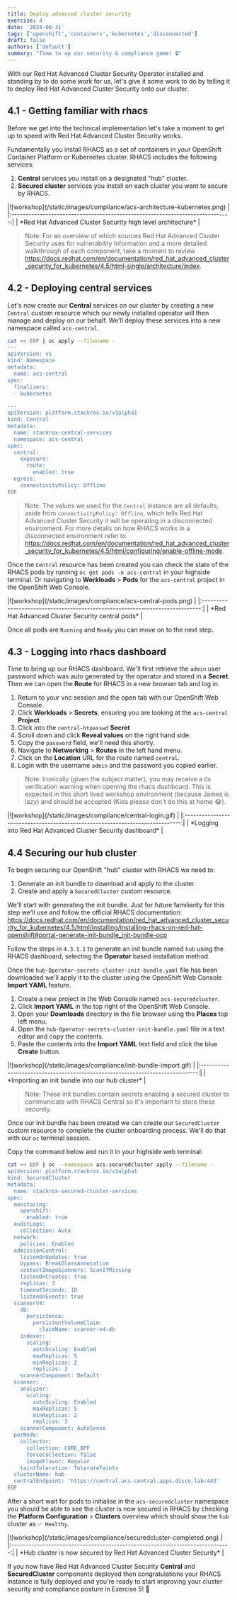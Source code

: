 ```yaml
---
title: Deploy advanced cluster security
exercise: 4
date: '2024-08-31'
tags: ['openshift','containers','kubernetes','disconnected']
draft: false
authors: ['default']
summary: "Time to up our security & compliance game! 🔒"
---
```


With our Red Hat Advanced Cluster Security Operator installed and standing by to do some work for us, let's give it some work to do by telling it to deploy Red Hat Advanced Cluster Security onto our cluster.


## 4.1 - Getting familiar with rhacs

Before we get into the technical implementation let's take a moment to get up to speed with Red Hat Advanced Cluster Security works.

Fundamentally you install RHACS as a set of containers in your OpenShift Container Platform or Kubernetes cluster. RHACS includes the following services:

1. **Central** services you install on a designated "hub" cluster.
2. **Secured cluster** services you install on each cluster you want to secure by RHACS.

<Zoom>
|![workshop](/static/images/compliance/acs-architecture-kubernetes.png)         |
|:-----------------------------------------------------------------------------:|
| *Red Hat Advanced Cluster Security high level architecture*                   |
</Zoom>

> Note: For an overview of which sources Red Hat Advanced Cluster Security uses for vulnerability information and a more detailed walkthrough of each component, take a moment to review https://docs.redhat.com/en/documentation/red_hat_advanced_cluster_security_for_kubernetes/4.5/html-single/architecture/index.


## 4.2 - Deploying central services

Let's now create our **Central** services on our cluster by creating a new `Central` custom resource which our newly installed operator will then manage and deploy on our behalf. We'll deploy these services into a new namespace called `acs-central`.

```bash
cat << EOF | oc apply --filename -
---
apiVersion: v1
kind: Namespace
metadata:
  name: acs-central
spec:
  finalizers:
  - kubernetes

---
apiVersion: platform.stackrox.io/v1alpha1
kind: Central
metadata:
  name: stackrox-central-services
  namespace: acs-central
spec:
  central:
    exposure:
      route:
        enabled: true
  egress:
    connectivityPolicy: Offline
EOF
```

> Note: The values we used for the `Central` instance are all defaults, aside from `connectivityPolicy: Offline`, which tells Red Hat Advanced Cluster Security it will be operating in a disconnected environment. For more details on how RHACS works in a disconnected environment refer to https://docs.redhat.com/en/documentation/red_hat_advanced_cluster_security_for_kubernetes/4.5/html/configuring/enable-offline-mode.

Once the `Central` resource has been created you can check the state of the RHACS pods by running `oc get pods -n acs-central` in your highside terminal. Or navigating to **Workloads** > **Pods** for the `acs-central` project in the OpenShift Web Console.

<Zoom>
|![workshop](/static/images/compliance/acs-central-pods.png)                    |
|:-----------------------------------------------------------------------------:|
| *Red Hat Advanced Cluster Security central pods*                              |
</Zoom>

Once all pods are `Running` and `Ready` you can move on to the next step.


## 4.3 - Logging into rhacs dashboard

Time to bring up our RHACS dashboard. We'll first retrieve the `admin` user password which was auto generated by the operator and stored in a **Secret**. Then we can open the **Route** for RHACS in a new browser tab and log in.

1. Return to your vnc session and the open tab with our OpenShift Web Console.
2. Click **Workloads** > **Secrets**, ensuring you are looking at the `acs-central` **Project**.
3. Click into the `central-htpasswd` **Secret**
4. Scroll down and click **Reveal values** on the right hand side.
5. Copy the `password` field, we'll need this shortly.
6. Navigate to **Networking** > **Routes** in the left hand menu.
7. Click on the **Location** URL for the route named `central`.
8. Login with the username `admin` and the password you copied earlier.

> Note: Ironically (given the subject matter), you may receive a tls verification warning when opening the rhacs dashboard. This is expected in this short lived workshop environment (because James is lazy) and should be accepted (Kids please don't do this at home 😂).

<Zoom>
|![workshop](/static/images/compliance/central-login.gif)                       |
|:-----------------------------------------------------------------------------:|
| *Logging into Red Hat Advanced Cluster Security dashboard*                    |
</Zoom>


## 4.4 Securing our hub cluster

To begin securing our OpenShift "hub" cluster with RHACS we need to:

1. Generate an init bundle to download and apply to the cluster.
2. Create and apply a `SecuredCluster` custom resource.

We'll start with generating the init bundle. Just for future familiarity for this step we'll use and follow the official RHACS documentation: https://docs.redhat.com/en/documentation/red_hat_advanced_cluster_security_for_kubernetes/4.5/html/installing/installing-rhacs-on-red-hat-openshift#portal-generate-init-bundle_init-bundle-ocp 

Follow the steps in `4.3.1.1` to generate an init bundle named `hub` using the RHACS dashboard, selecting the **Operator** based installation method.

Once the `hub-Operator-secrets-cluster-init-bundle.yaml` file has been downloaded we'll apply it to the cluster using the OpenShift Web Console **Import YAML** feature.

1. Create a new project in the Web Console named `acs-securedcluster`.
2. Click **Import YAML** in the top right of the OpenShift Web Console.
3. Open your **Downloads** directory in the file browser using the **Places** top left menu.
4. Open the `hub-Operator-secrets-cluster-init-bundle.yaml` file in a text editor and copy the contents.
5. Paste the contents into the **Import YAML** text field and click the blue **Create** button.

<Zoom>
|![workshop](/static/images/compliance/init-bundle-import.gif)                  |
|:-----------------------------------------------------------------------------:|
| *Importing an init bundle into our hub cluster*                               |
</Zoom>

> Note: These init bundles contain secrets enabling a secured cluster to communicate with RHACS Central so it's important to store these securely.

Once our init bundle has been created we can create our `SecuredCluster` custom resource to complete the cluster onboarding process. We'll do that with our `oc` terminal session.

Copy the command below and run it in your highside web terminal:

```bash
cat << EOF | oc --namespace acs-securedcluster apply --filename -
apiVersion: platform.stackrox.io/v1alpha1
kind: SecuredCluster
metadata:
  name: stackrox-secured-cluster-services
spec:
  monitoring:
    openshift:
      enabled: true
  auditLogs:
    collection: Auto
  network:
    policies: Enabled
  admissionControl:
    listenOnUpdates: true
    bypass: BreakGlassAnnotation
    contactImageScanners: ScanIfMissing
    listenOnCreates: true
    replicas: 3
    timeoutSeconds: 10
    listenOnEvents: true
  scannerV4:
    db:
      persistence:
        persistentVolumeClaim:
          claimName: scanner-v4-db
    indexer:
      scaling:
        autoScaling: Enabled
        maxReplicas: 5
        minReplicas: 2
        replicas: 3
    scannerComponent: Default
  scanner:
    analyzer:
      scaling:
        autoScaling: Enabled
        maxReplicas: 5
        minReplicas: 2
        replicas: 3
    scannerComponent: AutoSense
  perNode:
    collector:
      collection: CORE_BPF
      forceCollection: false
      imageFlavor: Regular
    taintToleration: TolerateTaints
  clusterName: hub
  centralEndpoint: 'https://central-acs-central.apps.disco.lab:443'
EOF
```

After a short wait for pods to initialise in the `acs-securedcluster` namespace you should be able to see the cluster is now secured in RHACS by checking the **Platform Configuration** > **Clusters** overview which should show the `hub` cluster as `✅ Healthy`.

<Zoom>
|![workshop](/static/images/compliance/securedcluster-completed.png)            |
|:-----------------------------------------------------------------------------:|
| *Hub cluster is now secured by Red Hat Advanced Cluster Security*             |
</Zoom>

If you now have Red Hat Advanced Cluster Security **Central** and **SecuredCluster** components deployed then congratulations your RHACS instance is fully deployed and you're ready to start improving your cluster security and compliance posture in Exercise 5! 🎉

